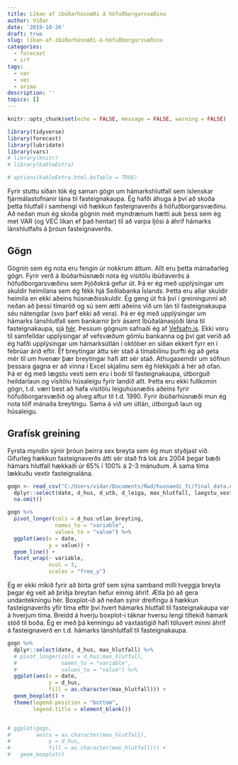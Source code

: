 ```yaml
---
title: Líkan af íbúðarhúsnæði á höfuðborgarsvæðinu
author: Viðar
date: '2019-10-26'
draft: true
slug: líkan-af-íbúðarhúsnæði-á-höfuðborgarsvæðinu
categories:
  - forecast
  - irf
tags:
  - var
  - vec
  - arima
description: ''
topics: []
---
```



```r
knitr::opts_chunk$set(echo = FALSE, message = FALSE, warning = FALSE)

library(tidyverse)
library(forecast)
library(lubridate)
library(vars)
# library(knitr)
# library(kableExtra)

# options(kableExtra.html.bsTable = TRUE)

```

Fyrir stuttu síðan tók ég saman gögn um hámarkshlutfall sem íslenskar fjármálastofnanir lána til fasteignakaupa. Ég hafði áhuga á því að skoða þetta hlutfall í samhengi við hækkun fasteignaverðs á höfuðborgarsvæðinu. Að neðan mun ég skoða gögnin með myndrænum hætti auk þess sem ég met VAR (og VEC líkan ef það hentar) til að varpa ljósi á áhrif hámarks lánshlutfalls á þróun fasteignaverðs.


## Gögn
Gögnin sem ég nota eru fengin úr nokkrum áttum. Allt eru þetta mánaðarleg gögn. Fyrir verð á íbúðarhúsnæði nota ég vísitölu íbúðaverðs á höfuðborgarsvæðinu sem Þjóðskrá gefur út. Þá er ég með upplýsingar um skuldir heimilana sem ég fékk hjá Seðlabanka Íslands. Þetta eru allar skuldir heimila en ekki aðeins húsnæðisskuldir. Ég geng út frá því í greiningunni að neðan að þessi tímaröð og sú sem ætti aðeins við um lán til fasteignakaupa séu nátengdar (svo þarf ekki að vera). Þá er ég með upplýsingar um hámarks lánshlutfall sem bankarnir þrír ásamt Íbúðalánasjóði lána til fasteignakaupa, sjá [hér](https://drive.google.com/open?id=1rqTnfF3TyLHb_mClsCPYEfMnhj6oGmCc). Þessum gögnum safnaði ég af [Vefsafn.is](www.vefsafn.is). Ekki voru til samfelldar upplýsingar af vefsvæðum gömlu bankanna og því gat verið að ég hafði upplýsingar um hámarksútlán í október en síðan ekkert fyrr en í febrúar árið eftir. Ef breytingar áttu sér stað á tímabilinu þurfti ég að geta mér til um hvenær þær breytingar hafi átt sér stað. Athugasemdir um söfnun þessara gagna er að vinna í Excel skjalinu sem ég hlekkjaði á hér að ofan. Þá er ég með lægstu vexti sem eru í boði til fasteignakaupa, útborguð heildarlaun og vísitölu húsaleigu fyrir landið allt. Þetta eru ekki fullkomin gögn, t.d. væri best að hafa vísitölu leiguhúsnæðis aðeins fyrir höfuðborgarsvæðið og alveg aftur til t.d. 1990. Fyrir íbúðarhúsnæði mun ég nota tólf mánaða breytingu. Sama á við um útlán, útborguð laun og húsaleigu.  


## Grafísk greining
Fyrsta myndin sýnir þróun þeirra sex breyta sem ég mun styðjast við. Gífurleg hækkun fasteignaverðs átti sér stað frá lok árs 2004 þegar bæði hámars hlutfall hækkaði úr 65% í 100% á 2-3 mánuðum. Á sama tíma lækkuðu vextir fasteignalána.  
```r
gogn <- read_csv("C:/Users/vidar/Documents/Rwd/husnaedi_fc/final_data.csv") %>% 
  dplyr::select(date, d_hus, d_utb, d_leiga, max_hlutfall, laegstu_vextir, utlan_breyting) %>% 
  na.omit()

gogn %>% 
  pivot_longer(cols = d_hus:utlan_breyting,
               names_to = "variable",
               values_to = "value") %>% 
  ggplot(aes(x = date,
             y = value)) + 
  geom_line() + 
  facet_wrap(~ variable,
             ncol = 3,
             scales = "free_y")

```


Ég er ekki mikið fyrir að birta gröf sem sýna samband milli tveggja breyta þegar ég veit að þriðja breytan hefur einnig áhrif. Ætla þó að gera undantekningu hér. Boxplot-ið að neðan sýnir dreifingu á hækkun fasteignaverðs yfir tíma eftir því hvert hámarks hlutfall til fasteignakaupa var á hverjum tíma. Breidd á hverju boxplot-i táknar hversu lengi tiltekið hámark stóð til boða. Ég er með þá kenningu að vaxtastigið hafi töluvert minni áhrif á fasteignaverð en t.d. hámarks lánshlutfall til fasteignakaupa. 

```r

gogn %>% 
  dplyr::select(date, d_hus, max_hlutfall) %>% 
  # pivot_longer(cols = d_hus:max_hlutfall,
  #              names_to = "variable",
  #              values_to = "value") %>% 
  ggplot(aes(x = date,
             y = d_hus,
             fill = as.character(max_hlutfall))) + 
  geom_boxplot() + 
  theme(legend.position = "bottom",
        legend.title = element_blank())


# ggplot(gogn,
#        aes(x = as.character(max_hlutfall),
#            y = d_hus,
#            fill = as.character(max_hlutfall))) + 
#   geom_boxplot()


```

